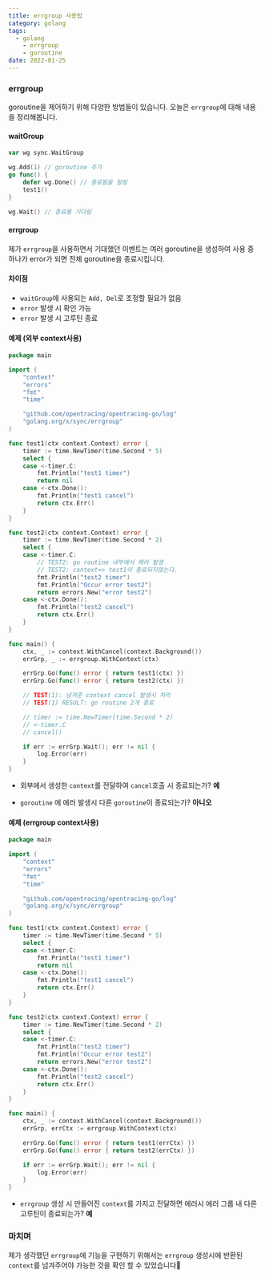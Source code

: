 ```yaml
---
title: errgroup 사용법
category: golang
tags:
  - golang
	- errgroup
	- goroutine
date: 2022-01-25
---
```


### errgroup

goroutine을 제어하기 위해 다양한 방법들이 있습니다. 오늘은 `errgroup`에 대해 내용을 정리해봅니다.

#### waitGroup

```go
var wg sync.WaitGroup

wg.Add(1) // goroutine 추가
go func() {
    defer wg.Done() // 종료됨을 알림
    test1()
}

wg.Wait() // 종료를 기다림
```

#### errgroup

제가 `errgroup`을 사용하면서 기대했던 이벤트는 여러 goroutine을 생성하여 사용 중 하나가 error가 되면 전체 goroutine을 종료시킵니다.

#### 차이점

- `waitGroup`에 사용되는 `Add, Del`로 조정할 필요가 없음
- `error` 발생 시 확인 가능
- `error` 발생 시 고루틴 종료

#### 예제 (외부 context사용)

```go
package main

import (
	"context"
	"errors"
	"fmt"
	"time"

	"github.com/opentracing/opentracing-go/log"
	"golang.org/x/sync/errgroup"
)

func test1(ctx context.Context) error {
	timer := time.NewTimer(time.Second * 5)
	select {
	case <-timer.C:
		fmt.Println("test1 timer")
		return nil
	case <-ctx.Done():
		fmt.Println("test1 cancel")
		return ctx.Err()
	}
}

func test2(ctx context.Context) error {
	timer := time.NewTimer(time.Second * 2)
	select {
	case <-timer.C:
		// TEST2: go routine 내부에서 에러 발생
		// TEST2: context=> test1이 종료되지않는다.
		fmt.Println("test2 timer")
		fmt.Println("Occur error test2")
		return errors.New("error test2")
	case <-ctx.Done():
		fmt.Println("test2 cancel")
		return ctx.Err()
	}
}

func main() {
	ctx, _ := context.WithCancel(context.Background())
	errGrp, _ := errgroup.WithContext(ctx)

	errGrp.Go(func() error { return test1(ctx) })
	errGrp.Go(func() error { return test2(ctx) })

    // TEST(1): 넘겨준 context cancel 발생시 처리
    // TEST(1) RESULT: go routine 2개 종료

	// timer := time.NewTimer(time.Second * 2)
	// <-timer.C
	// cancel()

	if err := errGrp.Wait(); err != nil {
		log.Error(err)
	}
}
```

- 외부에서 생성한 `context`를 전달하여 `cancel`호출 시 종료되는가? **예**

- `goroutine` 에 에러 발생시 다른 `goroutine`이 종료되는가? **아니오**

#### 예제 (errgroup context사용)

```go
package main

import (
	"context"
	"errors"
	"fmt"
	"time"

	"github.com/opentracing/opentracing-go/log"
	"golang.org/x/sync/errgroup"
)

func test1(ctx context.Context) error {
	timer := time.NewTimer(time.Second * 5)
	select {
	case <-timer.C:
		fmt.Println("test1 timer")
		return nil
	case <-ctx.Done():
		fmt.Println("test1 cancel")
		return ctx.Err()
	}
}

func test2(ctx context.Context) error {
	timer := time.NewTimer(time.Second * 2)
	select {
	case <-timer.C:
		fmt.Println("test2 timer")
		fmt.Println("Occur error test2")
		return errors.New("error test2")
	case <-ctx.Done():
		fmt.Println("test2 cancel")
		return ctx.Err()
	}
}

func main() {
	ctx, _ := context.WithCancel(context.Background())
	errGrp, errCtx := errgroup.WithContext(ctx)

	errGrp.Go(func() error { return test1(errCtx) })
	errGrp.Go(func() error { return test2(errCtx) })

	if err := errGrp.Wait(); err != nil {
		log.Error(err)
	}
}
```

- `errgroup` 생성 시 만들어진 `context`를 가지고 전달하면 에러시 에러 그룹 내 다른 고루틴이 종료되는가? **예**

### 마치며

제가 생각했던 `errgroup`에 기능을 구현하기 위해서는 `errgroup` 생성시에 반환된 `context`를 넘겨주어야 가능한 것을 확인 할 수 있었습니다:hugs:
